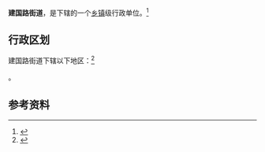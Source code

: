 {{中国乡级行政区|65/23/01/004/000}}

'''建国路街道'''，是{{PRC admin/fullname|65/23/01/004/000|3}}下辖的一个[[乡镇|乡镇]]级行政单位。<ref>{{PRC admin/ref sgc|{{PRC admin/parent|65/23/01/004/000}}}}</ref>

== 行政区划 ==

建国路街道下辖以下地区：<ref>{{PRC admin/ref sgc|65/23/01/004/000}}</ref>

{{PRC admin/children|65/23/01/004/000}}。

== 参考资料 ==

{{reflist}}

{{行政区划小作品}}
{{PRC admin/navcat|65/23/01/004/000}}